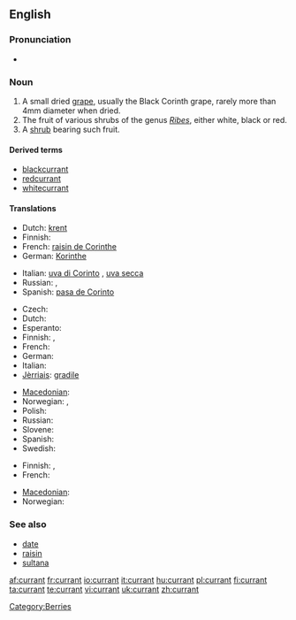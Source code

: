 ==English==

===Pronunciation===
* {{audio|en-uk-currant.ogg|Audio (UK)}}

===Noun===
{{en-noun}}

# A small dried [[grape]], usually the Black Corinth grape, rarely more than 4mm diameter when dried.
# The fruit of various shrubs of the genus ''[[Ribes]]'', either white, black or red.
# A [[shrub]] bearing such fruit.

====Derived terms====
* [[blackcurrant]]
* [[redcurrant]]
* [[whitecurrant]]

====Translations====
{{trans-top|small dried grape}}
* Dutch: [[krent]] {{f}}
* Finnish: {{t-|fi|korintti}}
* French: [[raisin de Corinthe]] {{m}}
* German: [[Korinthe]] {{f}}
{{trans-mid}}
* Italian: [[uva di Corinto]] {{f}}, [[uva secca]] {{f}}
* Russian: {{t+|ru|коринка|f|tr=korínka|sc=Cyrl}}, {{t+|ru|сабза|f|tr=sabzá|sc=Cyrl}}
* Spanish: [[pasa de Corinto]]
{{trans-bottom}}

{{trans-top|fruit}}
* Czech: {{t-|cs|rybíz|m}}
* Dutch: {{t+|nl|aalbes|f}}
* Esperanto: {{t|eo|ribo}}
* Finnish: {{t+|fi|herukka}}, {{t+|fi|viinimarja}}
* French: {{t+|fr|groseille|f}}
* German: {{t+|de|Johannisbeere|f}}
* Italian: {{t+|it|ribes}}
* [[Jèrriais]]: [[gradile]] {{f}}
{{trans-mid}}
* [[Macedonian]]: {{t|mk|рибизла|f|tr=ríbizla|sc=Cyrl|xs=Macedonian}}
* Norwegian: {{t-|no|rips|m}}, {{t|no|ripsbær|n}}
* Polish: {{t+|pl|porzeczka|f}}
* Russian: {{t+|ru|смородина|f|tr=smoródina|sc=Cyrl}}
* Slovene: {{t+|sl|ribez|m}}
* Spanish: {{t-|es|grosella}}
* Swedish: {{t-|sv|vinbär|n}}
{{trans-bottom}}

{{trans-top|bush}}
* Finnish: {{t+|fi|viinimarja}}, {{t|fi|viinimarjapensas}}
* French: {{t+|fr|groseillier|m}}
{{trans-mid}}
* [[Macedonian]]: {{t|mk|рибизла|f|tr=ríbizla|sc=Cyrl|xs=Macedonian}}
* Norwegian: {{t|no|ripsbærbusk|c}}
{{trans-bottom}}

===See also===
* [[date]]
* [[raisin]]
* [[sultana]]

[[Category:Berries]]

[[af:currant]]
[[fr:currant]]
[[io:currant]]
[[it:currant]]
[[hu:currant]]
[[pl:currant]]
[[fi:currant]]
[[ta:currant]]
[[te:currant]]
[[vi:currant]]
[[uk:currant]]
[[zh:currant]]